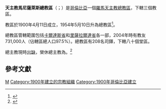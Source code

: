 {{Multiple issues|
{{Primarysources|time=2020-01-06T16:51:18+00:00}}
{{Refimprove|time=2020-01-06T16:51:18+00:00}}
}}
{{Infobox Roman Catholic diocese
|jurisdiction     = 總教區
|name            = 馬尼薩萊斯
|latin= Arcidioecesis Manizalensis
|border = catholic
|image = [[File:Monumento_la_catedral.JPG|250px]]
|caption = 玫瑰聖母主教座堂
|coat_of_arms = [[File:Escudo_de_la_Arquidiócesis_de_Manizales.svg|150px]]
|coat_of_arms_caption = 總教區牧徽
|location = [[哥倫比亞|哥倫比亞]]
|territory = [[卡爾達斯省|卡爾達斯省]]、[[里薩拉爾達省|里薩拉爾達省]]
|population = 731,000
|rite = [[罗马礼|罗马礼]]
|patron =
|province =
|established = 1900年4月11日（教區）<br />1954年5月10日（總教區）
|cathedral = [[玫瑰聖母主教座堂_(馬尼薩萊斯)|玫瑰聖母主教座堂]]
|co-cathedral =
|leadership = 總主教
|website = 
|pope = {{incumbent pope}}
|metropolitan = （[[教座出缺|教座出缺]]）
|coadjutor archbishop =
|auxiliary =
|emeritus = {{link-es|貢薩洛·雷斯特雷波-雷斯特雷波|Gonzalo Restrepo Restrepo}}（榮休總主教）
|map = [[File:Mapa_Arquidiócesis_de_Manizales.svg|250px]]
|map_caption = 總教區管轄圖
}} 
'''天主教馬尼薩萊斯總教區'''（{{lang-la|Arcidioecesis Manizalensis}}；{{lang-es|Arquidiócesis de Manizales}}）是[[哥倫比亞|哥倫比亞]]一個[[羅馬天主教|羅馬天主教]][[總教區|總教區]]，下轄三個教區。

教區於1900年4月11日成立，1954年5月10日升為總教區<ref>{{cite book |title=ACTA APOSTOLICAE SEDIS |series=II |volume=XXI |year=1954 |publisher=Typis Polyglottis Vaticanis |pages=641-643 |url=https://www.vatican.va/archive/aas/documents/AAS-46-1954-ocr.pdf |accessdate=2020-01-06 |archiveurl=https://web.archive.org/web/20200106162232/https://www.vatican.va/archive/aas/documents/AAS-46-1954-ocr.pdf |archivedate=2020-01-06 |language=la |dead-url=no }}</ref>。

總教區管轄範圍包括[[卡爾達斯省|卡爾達斯省]]和[[里薩拉爾達省|里薩拉爾達省]]各一部，2004年時有教友731,000人（佔轄區總人口97.5%）。總教區有208名司鐸，下轄八十個堂區。

總主教現時[[教座出缺|出缺]]，榮休總主教為{{link-es|貢薩洛·雷斯特雷波-雷斯特雷波|Gonzalo Restrepo Restrepo}}。<ref>{{cite press release |title=Rinunce e nomine, 06.01.2020 |url=https://press.vatican.va/content/salastampa/it/bollettino/pubblico/2020/01/06/0011/00015.html |publisher=Sala Stampa della Santa Sede |accessdate=2020-01-06 |archiveurl=https://web.archive.org/web/20200106151156/https://press.vatican.va/content/salastampa/it/bollettino/pubblico/2020/01/06/0011/00015.html |archivedate=2020-01-06 |language=it |date=2020-01-06 |dead-url=no }}</ref>

==參考文獻==
{{reflist}}

{{哥倫比亞天主教教區}}
{{DEFAULTSORT:Arquidiócesis de Manizales}}

[[Category:哥倫比亞天主教教區|M]]
[[Category:1900年建立的宗教組織|Category:1900年建立的宗教組織]]
[[Category:1900年哥倫比亞建立|Category:1900年哥倫比亞建立]]